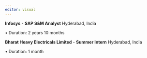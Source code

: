 ```yaml
---
editor: visual
---
```


**Infosys** - **SAP S&M Analyst** Hyderabad, India

• Duration: 2 years 10 months

**Bharat Heavy Electricals Limited** - **Summer Intern** Hyderabad, India

• Duration: 1 month
